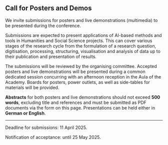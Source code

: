 ## Call for Posters and Demos

We invite submissions for posters and live demonstrations (multimedia) to be presented during the conference.

Submissions are expected to present applications of AI-based methods and tools in Humanities and Social Science projects. This can cover various stages of the research cycle from the formulation of a research question, digitisation, processing, structuring, visualisation and analysis of data up to their publication and presentation of results.  

The submissions will be reviewed by the organising committee. Accepted posters and live demonstrations will be presented during a common dedicated session concurring with an afternoon reception in the Aula of the Academy. Boards for posters, power outlets, as well as side-tables for materials will be provided.

**Abstracts** for both posters and live demonstrations should not exceed **500 words**, excluding title and references and must be submitted as PDF documents via the form on this page. Presentations can be held either in **German or English**.

---

Deadline for submissions: 11 April 2025.

Notification of acceptance: until 25 May 2025.
